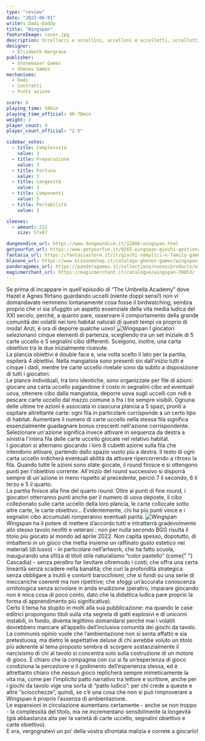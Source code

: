 ```yaml
---
type: "review"
date: "2022-06-01"
writer: Dadi-Daddy
title: "Wingspan"
featureImage: cover.jpg
description: Uccellacci e uccellini, uccelloni e uccelletti, uccellotti e uccelluzzi… ma la malizia sta solo in chi legge!
designer:
  - Elizabeth Hargrave
publisher:
  - Stonemaier Games
  - Ghenos Games
mechanisms:
  - Dadi
  - Contratti
  - Punti azione

score: 8
playing_time: 50min
playing_time_official: 40-70min
weight: 3
player_count: 4
player_count_official: "2-5"

sidebar_votes:
  - title: Complessità
    value: 3
  - title: Preparazione
    value: 3
  - title: Fortuna
    value: 3
  - title: Longevità
    value: 3
  - title: Componenti
    value: 5
  - title: Portabilità
    value: 3

sleeves:
  - amount: 212
    size: 57x87

dungeondice_url: https://www.dungeondice.it/12886-wingspan.html
getyourfun_url: https://www.getyourfun.it/0265-wingspan-giochi-gestionali.html
fantasia_url: https://fantasiastore.it/it/giochi-semplici-e-family-games/5561-wingspan.html
blasone_url: https://www.blasoneshop.it/catalogo-ghenos-games/wingspan-74-1570
pandoragames_url: https://pandoragames.it/collections/nuovo/products/wingspan
magicmerchant_url: https://magicmerchant.it/catalogue/wingspan-39853/
---
```


<Setting>
  Se prima di incappare in quell'episodio di “The Umbrella Academy” dove Hazel e
  Agnes flirtano guardando uccelli (niente doppi sensi!) non vi domandavate
  nemmeno lontanamente cosa fosse il birdwatching, sembra proprio che vi sia
  sfuggito un aspetto essenziale della vita media ludica del XXI secolo, perché,
  a quanto pare, osservare il comportamento della grande comunità dei volatili
  nei loro habitat naturali di questi tempi va proprio di moda! Anzi, è ora di
  deporre qualche uovo!
</Setting>

<img src="./game1.jpg" alt="Wingspan" />

<Rules>
  I giocatori selezionano cinque elementi di partenza, scegliendo tra un set
  iniziale di 5 carte uccello e 5 segnalini cibo differenti. Scelgono, inoltre,
  una carta obiettivo tra le due inizialmente ricevute.
  <br />
  La plancia obiettivi è double face e, una volta scelto il lato per la partita,
  ospiterà 4 obiettivi. Nella mangiatoia sono presenti sin dall'inizio tutti e
  cinque i dadi, mentre tre carte uccello rivelate sono da subito a disposizione
  di tutti i giocatori.
  <br />
  Le plance individuali, tra loro identiche, sono organizzate per file di
  azioni: giocare una carta uccello pagandone il costo in segnalini cibo ed
  eventuali uova, ottenere cibo dalla mangiatoia, deporre uova sugli uccelli con
  nidi e pescare carte uccello dal mazzo comune o fra i tre sempre visibili.
  Ognuna delle ultime tre azioni è associata in ciascuna plancia a 5 spazi,
  pronti a ospitare altrettante carte: ogni fila in particolare corrisponde a un
  certo tipo di habitat. Aumentare il numero di carte uccello nella stessa fila
  significa essenzialmente guadagnare bonus crescenti nell'azione
  corrispondente. Selezionare un'azione significa invece attivare in sequenza da
  destra a sinistra l'intera fila delle carte uccello giocate nel relativo
  habitat.
  <br />
  I giocatori si alternano giocando i loro 8 cubetti azione sulla fila che
  intendono attivare, partendo dallo spazio vuoto più a destra. Il testo di ogni
  carta uccello indicherà eventuali abilità da attivare ripercorrendo a ritroso
  la fila. Quando tutte le azioni sono state giocate, il round finisce e si
  ottengono punti per l'obiettivo corrente. All'inizio del round successivo si
  disporrà sempre di un'azione in meno rispetto al precedente, perciò 7 il
  secondo, 6 il terzo e 5 il quarto.
  <br />
  La partita finisce alla fine del quarto round. Oltre ai punti di fine round, i
  giocatori otterranno punti anche per il numero di uova deposte, il cibo
  collezionato sulle carte uccello della loro plancia, le carte collocate sotto
  altre carte, le carte obiettivo… Evidentemente, chi ha più punti vince e i
  segnalini cibo accumulati romperanno eventuali parità.
</Rules>

<img src="./game2.jpg" alt="Wingspan" />

<Feedback>
  Wingspan ha il potere di mettere d’accordo tutti e intratterrà gradevolmente
  allo stesso tavolo neofiti e veterani : non per nulla secondo BGG risulta il
  titolo più giocato al mondo ad aprile 2022. Non capita spesso, dopotutto, di
  imbattersi in un gioco che metta insieme un raffinato gusto estetico nei
  materiali (di lusso) - in particolare nell’artwork, che ha fatto scuola,
  inaugurando una sfilza di titoli stile naturalismo “color pastello” (come{" "}
  <Link to="/reviews/cascadia">Cascadia</Link>) - senza peraltro far lievitare
  oltremodo i costi; che offra una certa linearità senza scadere nella banalità;
  che curi la profondità strategica senza obbligare a inutili e contorti
  barocchismi; che si fondi su una serie di meccaniche coerenti ma non
  ripetitive; che sfoggi un’accurata conoscenza ornitologica senza scivolare in
  arida erudizione (peraltro, imparare giocando non è mica cosa di poco conto,
  dato che la didattica ludica pare proprio la forma di apprendimento più
  significativa).
  <br />
  Certo il tema ha stupito in molti alla sua pubblicazione: ma quando le case
  editrici propongono titoli sulla vita segreta di gatti esplosivi e di unicorni
  instabili, in fondo, diventa legittimo domandarsi perché mai i volatili
  dovrebbero mancare all’appello dell’inclusiva comunità dei giochi da tavolo.
  <br />
  La communis opinio vuole che l’ambientazione non si senta affatto e sia
  pretestuosa, ma dietro le aspettative deluse di chi avrebbe voluto un titolo
  più aderente al tema proposto sembra di scorgere sostanzialmente il narcisismo
  di chi al tavolo si concentra solo sulla costruzione di un motore di gioco. È
  chiaro che la compagnia con cui si fa un’esperienza di gioco condiziona la
  percezione e il godimento dell’esperienza stessa, ed è altrettanto chiaro che
  nessun gioco replicherà sempre mimeticamente la vita ma, come per l’implicito
  patto narrativo tra lettore e scrittore, anche per i giochi da tavolo vige una
  sorta di “patto ludico”: per chi crede a queste e altre “sciocchezze”, quindi,
  se c’è una cosa che non si può rimproverare a Wingspan è proprio l’assenza di
  ambientazione.
  <br />
  Le espansioni in circolazione aumentano certamente - anche se non troppo - la
  complessità del titolo, ma ne incrementano sensibilmente la longevità (già
  abbastanza alta per la varietà di carte uccello, segnalini obiettivo e carte
  obiettivo).
  <br />E ora, vergognatevi un po’ della vostra sfrontata malizia e correte a giocarlo!
</Feedback>

<Instagram id="CeQk71XjWQz" />
